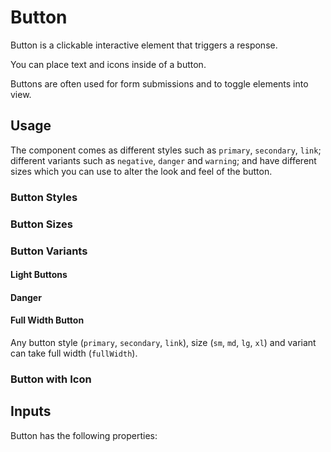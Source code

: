 

<Meta of={ButtonStories} name="Overview" />

# Button

Button is a clickable interactive element that triggers a response.

You can place text and icons inside of a button.

Buttons are often used for form submissions and to toggle elements into view.

## Usage

The component comes as different styles such as `primary`, `secondary`, `link`;
different variants such as `negative`, `danger` and `warning`;
and have different sizes which you can use to alter the look and feel of the button.

### Button Styles

<Canvas>
    <Story of={ButtonStories.Primary} />
    <Story of={ButtonStories.Secondary} />
    <Story of={ButtonStories.Link} />
</Canvas>

### Button Sizes

<Canvas>
    <Story of={ButtonStories['_hidden_PrimarySmSize']} />
    <Story of={ButtonStories['_hidden_PrimaryMdSize']} />
    <Story of={ButtonStories['_hidden_PrimaryLgSize']} />
    <Story of={ButtonStories['_hidden_PrimaryXlSize']} />
</Canvas>

### Button Variants

#### Light Buttons
<Canvas>
    <Story of={ButtonStories['_hidden_LightPrimary']} />
    <Story of={ButtonStories['_hidden_LightSecondary']} />
    <Story of={ButtonStories['_hidden_LightLink']} />
</Canvas>

#### Danger
<Canvas>
    <Story of={ButtonStories['_hidden_PrimaryDanger']} />
    <Story of={ButtonStories['_hidden_SecondaryDanger']} />
    <Story of={ButtonStories['_hidden_LinkDanger']} />
</Canvas>

#### Full Width Button
Any button style (`primary`, `secondary`, `link`), size (`sm`, `md`, `lg`, `xl`) and variant can take full width (`fullWidth`).

<Canvas>
    <Story of={ButtonStories['_hidden_FullWidth']} />
</Canvas>

### Button with Icon
<Canvas>
    <Story of={ButtonStories.OnlyIcon} />
    <Story of={ButtonStories.WithIconLeft} />
    <Story of={ButtonStories.WithIconRight} />
    <Story of={ButtonStories['_hidden_RoundButton']} />
</Canvas>

## Inputs

Button has the following properties:

<Canvas of={ButtonStories.Primary} />
<Controls />
